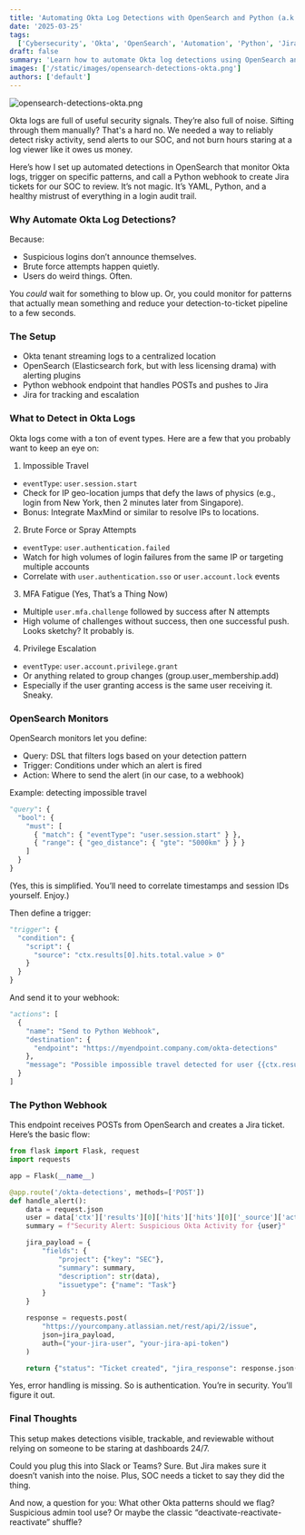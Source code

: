 ```yaml
---
title: 'Automating Okta Log Detections with OpenSearch and Python (a.k.a. Stop Making Me Dig Through Logs)'
date: '2025-03-25'
tags:
  ['Cybersecurity', 'Okta', 'OpenSearch', 'Automation', 'Python', 'Jira', 'SOC', 'Log Monitoring']
draft: false
summary: 'Learn how to automate Okta log detections using OpenSearch and Python to identify risky activity, reduce noise, and streamline SOC workflows by creating actionable Jira tickets.'
images: ['/static/images/opensearch-detections-okta.png']
authors: ['default']
---
```


![opensearch-detections-okta.png](/static/images/opensearch-detections-okta.png)

Okta logs are full of useful security signals. They’re also full of noise. Sifting through them manually? That's a hard no. We needed a way to reliably detect risky activity, send alerts to our SOC, and not burn hours staring at a log viewer like it owes us money.

Here’s how I set up automated detections in OpenSearch that monitor Okta logs, trigger on specific patterns, and call a Python webhook to create Jira tickets for our SOC to review. It’s not magic. It’s YAML, Python, and a healthy mistrust of everything in a login audit trail.

### Why Automate Okta Log Detections?

Because:

- Suspicious logins don’t announce themselves.
- Brute force attempts happen quietly.
- Users do weird things. Often.

You _could_ wait for something to blow up. Or, you could monitor for patterns that actually mean something and reduce your detection-to-ticket pipeline to a few seconds.

### The Setup

- Okta tenant streaming logs to a centralized location
- OpenSearch (Elasticsearch fork, but with less licensing drama) with alerting plugins
- Python webhook endpoint that handles POSTs and pushes to Jira
- Jira for tracking and escalation

### What to Detect in Okta Logs

Okta logs come with a ton of event types. Here are a few that you probably want to keep an eye on:

1. Impossible Travel

- `eventType`: `user.session.start`
- Check for IP geo-location jumps that defy the laws of physics (e.g., login from New York, then 2 minutes later from Singapore).
- Bonus: Integrate MaxMind or similar to resolve IPs to locations.

2. Brute Force or Spray Attempts

- `eventType`: `user.authentication.failed`
- Watch for high volumes of login failures from the same IP or targeting multiple accounts
- Correlate with `user.authentication.sso` or `user.account.lock` events

3. MFA Fatigue (Yes, That’s a Thing Now)

- Multiple `user.mfa.challenge` followed by success after N attempts
- High volume of challenges without success, then one successful push. Looks sketchy? It probably is.

4. Privilege Escalation

- `eventType`: `user.account.privilege.grant`
- Or anything related to group changes (group.user_membership.add)
- Especially if the user granting access is the same user receiving it. Sneaky.

### OpenSearch Monitors

OpenSearch monitors let you define:

- Query: DSL that filters logs based on your detection pattern
- Trigger: Conditions under which an alert is fired
- Action: Where to send the alert (in our case, to a webhook)

Example: detecting impossible travel

```python
"query": {
  "bool": {
    "must": [
      { "match": { "eventType": "user.session.start" } },
      { "range": { "geo_distance": { "gte": "5000km" } } }
    ]
  }
}
```

(Yes, this is simplified. You’ll need to correlate timestamps and session IDs yourself. Enjoy.)

Then define a trigger:

```python
"trigger": {
  "condition": {
    "script": {
      "source": "ctx.results[0].hits.total.value > 0"
    }
  }
}
```

And send it to your webhook:

```python
"actions": [
  {
    "name": "Send to Python Webhook",
    "destination": {
      "endpoint": "https://myendpoint.company.com/okta-detections"
    },
    "message": "Possible impossible travel detected for user {{ctx.results.0.hits.hits.0._source.actor.alternateId}}"
  }
]
```

### The Python Webhook

This endpoint receives POSTs from OpenSearch and creates a Jira ticket. Here’s the basic flow:

```python
from flask import Flask, request
import requests

app = Flask(__name__)

@app.route('/okta-detections', methods=['POST'])
def handle_alert():
    data = request.json
    user = data['ctx']['results'][0]['hits']['hits'][0]['_source']['actor']['alternateId']
    summary = f"Security Alert: Suspicious Okta Activity for {user}"

    jira_payload = {
        "fields": {
            "project": {"key": "SEC"},
            "summary": summary,
            "description": str(data),
            "issuetype": {"name": "Task"}
        }
    }

    response = requests.post(
        "https://yourcompany.atlassian.net/rest/api/2/issue",
        json=jira_payload,
        auth=("your-jira-user", "your-jira-api-token")
    )

    return {"status": "Ticket created", "jira_response": response.json()}
```

Yes, error handling is missing. So is authentication. You’re in security. You’ll figure it out.

### Final Thoughts

This setup makes detections visible, trackable, and reviewable without relying on someone to be staring at dashboards 24/7.

Could you plug this into Slack or Teams? Sure. But Jira makes sure it doesn’t vanish into the noise. Plus, SOC needs a ticket to say they did the thing.

And now, a question for you:
What other Okta patterns should we flag? Suspicious admin tool use? Or maybe the classic “deactivate-reactivate-reactivate” shuffle?
